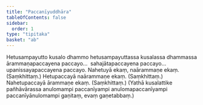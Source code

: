 ```yaml
---
title: "Paccanīyuddhāra"
tableOfContents: false
sidebar:
  order: 1
type: "tipitaka"
basket: "ab"
---
```



<DynamicBreadcrumb />

<Division number="29">

<Paragraph number="1314">
Hetusampayutto kusalo dhammo hetusampayuttassa kusalassa dhammassa ārammaṇapaccayena paccayo…  sahajātapaccayena paccayo…  upanissayapaccayena paccayo.
</Paragraph>

</Division>
<Division number="30">

<Paragraph number="1315">
Nahetuyā ekaṃ, naārammaṇe ekaṃ. (Saṃkhittaṃ.)
</Paragraph>

<Paragraph number="1316">
Hetupaccayā naārammaṇe ekaṃ. (Saṃkhittaṃ.)
</Paragraph>

<Paragraph number="1317">
Nahetupaccayā ārammaṇe ekaṃ. (Saṃkhittaṃ.)
</Paragraph>

<Paragraph number="1318">
(Yathā kusalattike pañhāvārassa anulomampi paccanīyampi anulomapaccanīyampi paccanīyānulomampi gaṇitaṃ, evaṃ gaṇetabbaṃ.)
</Paragraph>
</Division>